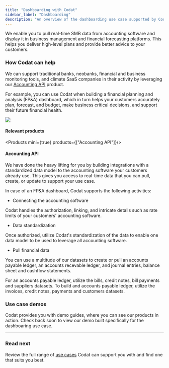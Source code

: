 ---
title: "Dashboarding with Codat"
sidebar_label: "Dashboarding"
description: "An overview of the dashboarding use case supported by Codat"
---


We enable you to pull real-time SMB data from accounting software and display it in business management and financial forecasting platforms. This helps you deliver high-level plans and provide better advice to your customers.

### How Codat can help

We can support traditional banks, neobanks, financial and business monitoring tools, and climate SaaS companies in their activity by leveraging our [Accounting API](/accounting-api/overview) product. 

For example, you can use Codat when building a financial planning and analysis (FP&A) dashboard, which in turn helps your customers accurately plan, forecast, and budget, make business critical decisions, and support their future financial health.

![](/img/use-cases/summary-pages/982cf32b-fpa-dashboarding.png)

#### Relevant products

<Products mini={true} products={["Accounting API"]}/>

#### Accounting API

We have done the heavy lifting for you by building integrations with a standardized data model to the accounting software your customers already use. This gives you access to real-time data that you can pull, create, or update to support your use case.

In case of an FP&A dashboard, Codat supports the following activities:

- Connecting the accounting software  

Codat handles the authorization, linking, and intricate details such as rate limits of your customers' accounting software.

- Data standardization

Once authorized, utilize Codat's standardization of the data to enable one data model to be used to leverage all accounting software.

- Pull financial data

You can use a multitude of our datasets to create or pull an accounts payable ledger, an accounts recevable ledger, and journal entries, balance sheet and cashflow statements. 

For an accounts payable ledger, utilize the bills, credit notes, bill payments and suppliers datasets. To build and accounts payable ledger, utilize the invoices, credit notes, payments and customers datasets.

### Use case demos

Codat provides you with demo guides, where you can see our products in action. Check back soon to view our demo built specifically for the dashboaring use case.

---

### Read next

Review the full range of [use cases](/usecases/overview) Codat can support you with and find one that suits you best.